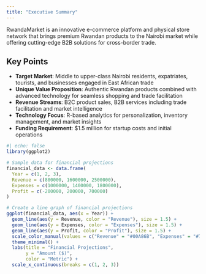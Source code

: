 ```yaml
---
title: "Executive Summary"
---
```


RwandaMarket is an innovative e-commerce platform and physical store network that brings premium Rwandan products to the Nairobi market while offering cutting-edge B2B solutions for cross-border trade.

## Key Points

- **Target Market**: Middle to upper-class Nairobi residents, expatriates, tourists, and businesses engaged in East African trade
- **Unique Value Proposition**: Authentic Rwandan products combined with advanced technology for seamless shopping and trade facilitation
- **Revenue Streams**: B2C product sales, B2B services including trade facilitation and market intelligence
- **Technology Focus**: R-based analytics for personalization, inventory management, and market insights
- **Funding Requirement**: $1.5 million for startup costs and initial operations

```r
#| echo: false
library(ggplot2)

# Sample data for financial projections
financial_data <- data.frame(
  Year = c(1, 2, 3),
  Revenue = c(800000, 1600000, 2500000),
  Expenses = c(1000000, 1400000, 1800000),
  Profit = c(-200000, 200000, 700000)
)

# Create a line graph of financial projections
ggplot(financial_data, aes(x = Year)) +
  geom_line(aes(y = Revenue, color = "Revenue"), size = 1.5) +
  geom_line(aes(y = Expenses, color = "Expenses"), size = 1.5) +
  geom_line(aes(y = Profit, color = "Profit"), size = 1.5) +
  scale_color_manual(values = c("Revenue" = "#00A86B", "Expenses" = "#7C4700", "Profit" = "#FFA500")) +
  theme_minimal() +
  labs(title = "Financial Projections",
       y = "Amount ($)",
       color = "Metric") +
  scale_x_continuous(breaks = c(1, 2, 3))
```
